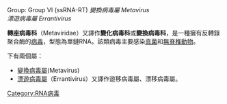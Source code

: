 {{Taxobox_begin | color = violet | name = 轉座病毒科}}
{{Taxobox_begin_placement_virus}}
Group: 	Group VI (ssRNA-RT)
{{Taxobox_familia_entry | taxon = '''轉座病毒科''' MEtaviridae}}
{{Taxobox_end_placement}}
{{Taxobox_section_subdivision | color = violet | plural_taxon = 屬}}
''變換病毒屬'' ''Metavirus''<br />
''漂遊病毒屬'' ''Errantivirus''
{{Taxobox_end}}

'''轉座病毒科'''（Metaviridae）又譯作'''變化病毒科'''或'''變換病毒科'''，是一種擁有反轉錄聚合酶的[[病毒|病毒]]，型態為單鏈RNA。該類病毒主要感染[[真菌|真菌]]和[[無脊椎動物|無脊椎動物]]。

下有兩個屬：
* [[變換病毒屬|變換病毒屬]](Metavirus)
* [[漂遊病毒屬|漂遊病毒屬]]（Errantivirus）又譯作遊移病毒屬、漂移病毒屬。

{{Retroviruses|state=autocollapse}}
{{virus-stub}}

[[Category:RNA病毒|Category:RNA病毒]]